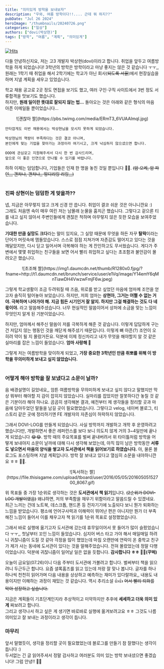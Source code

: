 ```yaml
---
title: "의미있게 방학을 보내보자"
description: "우와, 여름 방학이다!!.... 근데 뭐 하지??"
pubDate: "Jul 26 2024"
heroImage: "/thumbnails/20240726.png"
categories: ["일상"]
authors: ["dovi(박상현)"]
tags: ["방학", "여름", "계획", "의미있게"]
---
```


[![Hits](https://hits.sh/hekirekiissen.github.io/blog/%EC%9D%98%EB%AF%B8%EC%9E%88%EA%B2%8C-%EB%B0%A9%ED%95%99%EC%9D%84-%EB%B3%B4%EB%82%B4%EB%B3%B4%EC%9E%90.svg?view=today-total)](https://hits.sh/hekirekiissen.github.io/blog/%EC%9D%98%EB%AF%B8%EC%9E%88%EA%B2%8C-%EB%B0%A9%ED%95%99%EC%9D%84-%EB%B3%B4%EB%82%B4%EB%B3%B4%EC%9E%90/)

다들 안녕하신지요, 저는 고3 개발자 박상현(dovi)이라고 합니다. 취업을 앞두고 여름방학을 하게 되었습니다! 3학년의 방학은 방학이라고 마냥 좋지는 않은 것 같습니다 ㅜㅜ,,
원래는 1학기 때 취업을 해서 2학기에는 학교가 아닌 회사(~~되도록 서울~~)에서 현장실습을 하며 지낼 계획을 세우고 있었습니다.

학교 채용 공고로 2곳 정도 면접을 보기도 했고, 여러 구인·구직 사이트에서 3번 정도 서류합격을 맛보기도 했습니다.  
하지만, **원래 일이란 뜻대로 잘되지 않는 법...** 돌아오는 것은 아래와 같은 형식의 마음 아픈 이메일들 뿐이었습니다...

<center>![괜찮아 짤](https://pbs.twimg.com/media/ERmT3_6VUAAlmql.jpg)</center>

```
안타깝게도 이번 채용에서는 박상현님을 모시지 못하게 되었습니다.

박상현님의 역량이 부족하다는 것은 결코 아니며,
본인에게 맞는 기업을 찾아가는 과정이라 여기시고, 크게 낙심하지 않으셨으면 합니다.

OOO에 관심갖고 지원해주셔서 다시 한 번 감사드리며,
앞으로 더 좋은 인연으로 만나뵐 수 있기를 바랍니다.
```

하하 이제는 덤덤합니다, 기업들은 인재 한 명을 놓친 것일 뿐입니다 🥲🥲.
~~(암 오케, 암 파인,,, 괜차나, 괜차나,, 띵디리링 리링,,,)~~<br /><br />

### 진짜 상현이는 덤덤한 게 맞을까??

넵, 지금은 아무렇지 않고 크게 신경 안 씁니다. 취업이 결코 쉬운 것은 아니니깐요 :)  
그래도 처음엔 속이 매우 여린 저는 남몰래 눈물을 훔치곤 했습니다.
그렇다고 겉으론 티를 내고 싶지 않아서 주변인들에게 괜찮은 척하며 아무렇지 않은 듯한 모습을 보여주었습니다.

**기대한 만큼 실망도 크다**라는 말이 있지요, 그 실망 때문에 무엇을 하든 자꾸 **탈락**이라는 단어가 머릿속에 맴돌았습니다.
스스로 점점 지쳐가며 자존감도 떨어지고 있다는 것을 깨달았지만, 다시 딛고 일어서며 극복해야 하는 게 잔인하고도 무서웠습니다.
게다가 주변에서 몇몇 취업하는 친구들을 보면 어서 빨리 취업하고 싶다는 초조함과 불안감이 몰려오곤 했습니다.

<center>
  ![초조해
  짤](https://img1.daumcdn.net/thumb/R1280x0.fjpg/?fname=http://t1.daumcdn.net/brunch/service/user/e1Vq/image/Y14emY6qMnTiawDH4VwzwFmjF6w.jpeg)
</center>

그렇게 학교생활이 조금 두려워질 때 즈음, 위로를 받고 싶었던 마음에 엄마께 조언을 얻고자 솔직히 털어놓아 보았습니다.
하지만, 저희 엄마는 **상현아, 그거는 어쩔 수 없는 거야. 극복하며 나아가야 해. 지금 힘든 시기인거 잘 알지. 하지만 그걸 해결하는 것도 다 네 몫이야.**
라고 말씀해주셨습니다. 너무 현실적인 말씀이어서 상처에 소금을 맞는 느낌이 무엇인지 알게 된 기분이었습니다.

하지만, 엄마께서 해주신 말씀이 저를 극복하게 해준 것 같습니다. 이렇게 답답하게 구는 건 저답지 않는 행동인 것을 깨닫게 해주셨기 때문입니다.
이렇게 뼈 아픈(?) 조언이 오히려 약이 될 지 몰랐거든요. 덕분에 이제 정신차리고 내가 무엇을 해야할지 알 것 같은 실마리를 잡은 느낌이 들었습니다.
**엄마 사랑해 🥰**

그렇게 저는 여름방학을 맞이하게 되었고, **가장 중요한 3학년인 만큼 취뽀를 위해 이 방학을 무의미하게 보내고 싶지 않았습니다.** <br /><br />

### 어떻게 해야 방학을 잘 보냈다고 소문이 날까?

음 배경설명이 길었네요,, 암튼 여름방학을 무의미하게 보내고 싶지 않다고 말했지만 막상 뭐부터 해야할 지 감이 잡히지 않았습니다.
실마리를 잡았지만 잘못하다간 놓칠 것 같은 기분이라 해야 하나요. 곰곰히 생각해본 결과, 예전부터 제 생각들을 정리할 곳과 마음에 담아두었던 말들을
남길 곳이 필요했었습니다. 그렇다고 velog, 네이버 블로그, 티스토리 같은 곳에 정리하기엔 FE 개발자의 자존심이 허락하지 않았습니다.

그래서 DOVI-LOG를 만들게 되었습니다. 사실 방학까지 개발하고 개학 후 운영하려고 했습니다만,
개발하면서 좋은 레퍼런스를 보다 보니 의도치 않게 거의 3~4일만에 끝나게 되었습니다 😂😂.
방학 때의 주요목표를 벌써 끝내버려서 위 타이틀처럼 방학을 어떻게 보내야지 소문이 날까에 대해 다시 생각해 보았는데,
아직 많이 남은 방학동안 **서류도 넣으면서 마음의 양식을 쌓고자 도서관에서 책을 읽어보기로 하였습니다.**
아, 물론 블로그도 포스팅하며 지낼 계획입니다. 방학 잘 보내고 있다고 열심히 소문을 내야하니깐요 ㅎㅎ 🤭🤭.

<center>
  ![독서하는
  짤](https://file.thisisgame.com/upload/tboard/user/2016/05/05/20160505152700_8067.gif)
</center>

위 목표들 중 가장 1순위로 생각하는 것은 **도서관에서 책 읽기**입니다. ~~(2순위가 DOVI-LOG 개발이였음)~~
왜냐하면, 저의 부족함을 채우기 위함이라고 말씀드릴 수 있겠네요. 최근 느끼는 건데 노트북, 데스크톱, 핸드폰 등 전자기기에 노출되다 보니 뭔가 퇴화하는 느낌을 받았습니다.
평소에 언어구사력과 이해력이 뛰어난 편은 아니지만 뭔가 더 부족해진 느낌이 들어서 이를 채우고자 책 읽기를 1순위 목표로 설정했었습니다.

그래서 바로 실행에 옮기고자 도서관에 갔는데 휴무일이어서 못 들어가 많이 슬펐었습니다 ㅜㅜ,, 첫날부터 꼬인 느낌이 들었습니다.
심지어 버스 타고 가야 해서 매일매일 하려니 귀찮니즘이 도질 것 같아 걱정을 많이 했었는데 마침 오랜만에 연락이 온 중학교 친구가 제가 사는 동네에
도서관이 있다는 것을 말해주었습니다. 전혀 몰랐었는데 정말 다행이었습니다. 덕분에 귀찮니즘이 일어날 일은 없을 듯합니다. **감사합니다 ㅎㅎ 🙇‍♂️(꾸벅)**

오늘이 금요일(07.26)이니 다음 주부터 도서관에 가볼려고 합니다. 벌써부터 책을 읽으려니 두근두근 합니다. 요즘 셜록홈즈를 읽고 있는데 저랑 잘 맞나 봅니다.
글자를 하나하나씩 천천히 읽어가며 다음 내용을 상상하고 예측하는 재미가 있다랄까요,, 내용도 내용이지만 이해하는 과정이 재밌는 것 같습니다. 역시 추리소설 👍👍
~~어서 빨리 퇴화를 막아 성장하고 싶습니다.~~

지금은 계획들이 기초단계인지라 추상적이고 미약하지만 추후에 **세세하고 더욱 의미 있게** 짜보려고 합니다.  
그리고 생각나서 하고 싶은 게 생기면 바로바로 실행에 옮겨보려고요 ㅎㅎ 그것도 나름 의미있고 잘 보내는 과정이라고 생각이 듭니다.

### 마무리

앞서 말했듯이, 생각을 정리할 곳이 필요했었는데 블로그를 만들기 참 잘했다는 생각이 듭니다 :)  
두서없는 긴 글 읽어주셔서 정말 감사하고 여러분도 의미 있는 방학 보내셨으면 좋겠습니다!
그럼 안녕!! 👋👋
